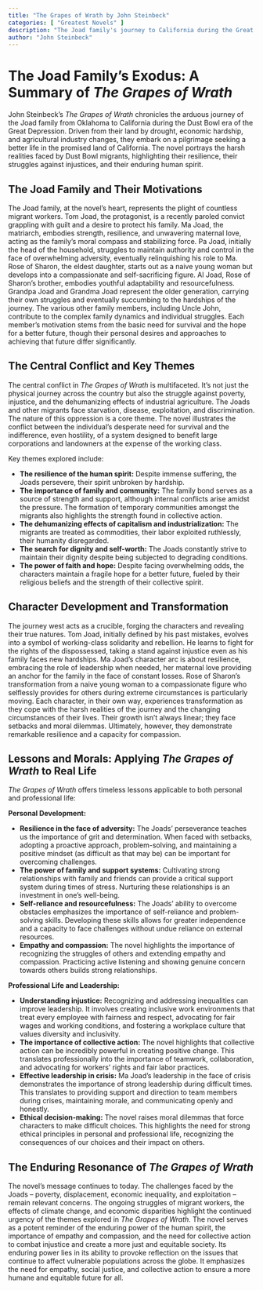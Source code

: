 ```yaml
---
title: "The Grapes of Wrath by John Steinbeck"
categories: [ "Greatest Novels" ]
description: "The Joad family's journey to California during the Great Depression."
author: "John Steinbeck"
---
```

# The Joad Family's Exodus: A Summary of *The Grapes of Wrath*

John Steinbeck's *The Grapes of Wrath* chronicles the arduous journey of the Joad family from Oklahoma to California during the Dust Bowl era of the Great Depression. Driven from their land by drought, economic hardship, and agricultural industry changes, they embark on a pilgrimage seeking a better life in the promised land of California.  The novel portrays the harsh realities faced by Dust Bowl migrants, highlighting their resilience, their struggles against injustices, and their enduring human spirit.

## The Joad Family and Their Motivations

The Joad family, at the novel's heart, represents the plight of countless migrant workers. Tom Joad, the protagonist, is a recently paroled convict grappling with guilt and a desire to protect his family. Ma Joad, the matriarch, embodies strength, resilience, and unwavering maternal love, acting as the family's moral compass and stabilizing force. Pa Joad, initially the head of the household, struggles to maintain authority and control in the face of overwhelming adversity, eventually relinquishing his role to Ma. Rose of Sharon, the eldest daughter, starts out as a naive young woman but develops into a compassionate and self-sacrificing figure. Al Joad, Rose of Sharon's brother, embodies youthful adaptability and resourcefulness. Grandpa Joad and Grandma Joad represent the older generation, carrying their own struggles and eventually succumbing to the hardships of the journey. The various other family members, including Uncle John, contribute to the complex family dynamics and individual struggles. Each member's motivation stems from the basic need for survival and the hope for a better future, though their personal desires and approaches to achieving that future differ significantly.


## The Central Conflict and Key Themes

The central conflict in *The Grapes of Wrath* is multifaceted. It's not just the physical journey across the country but also the struggle against poverty, injustice, and the dehumanizing effects of industrial agriculture. The Joads and other migrants face starvation, disease, exploitation, and discrimination. The nature of this oppression is a core theme. The novel illustrates the conflict between the individual's desperate need for survival and the indifference, even hostility, of a system designed to benefit large corporations and landowners at the expense of the working class.

Key themes explored include:

* **The resilience of the human spirit:** Despite immense suffering, the Joads persevere, their spirit unbroken by hardship.  
* **The importance of family and community:** The family bond serves as a source of strength and support, although internal conflicts arise amidst the pressure.  The formation of temporary communities amongst the migrants also highlights the strength found in collective action.
* **The dehumanizing effects of capitalism and industrialization:** The migrants are treated as commodities, their labor exploited ruthlessly, their humanity disregarded.
* **The search for dignity and self-worth:** The Joads constantly strive to maintain their dignity despite being subjected to degrading conditions.
* **The power of faith and hope:**  Despite facing overwhelming odds, the characters maintain a fragile hope for a better future, fueled by their religious beliefs and the strength of their collective spirit.

## Character Development and Transformation

The journey west acts as a crucible, forging the characters and revealing their true natures. Tom Joad, initially defined by his past mistakes, evolves into a symbol of working-class solidarity and rebellion. He learns to fight for the rights of the dispossessed, taking a stand against injustice even as his family faces new hardships. Ma Joad's character arc is about resilience, embracing the role of leadership when needed, her maternal love providing an anchor for the family in the face of constant losses. Rose of Sharon's transformation from a naive young woman to a compassionate figure who selflessly provides for others during extreme circumstances is particularly moving. Each character, in their own way, experiences transformation as they cope with the harsh realities of the journey and the changing circumstances of their lives. Their growth isn't always linear; they face setbacks and moral dilemmas. Ultimately, however, they demonstrate remarkable resilience and a capacity for compassion.


## Lessons and Morals: Applying *The Grapes of Wrath* to Real Life

*The Grapes of Wrath* offers timeless lessons applicable to both personal and professional life:

**Personal Development:**

* **Resilience in the face of adversity:** The Joads' perseverance teaches us the importance of grit and determination. When faced with setbacks, adopting a proactive approach, problem-solving, and maintaining a positive mindset (as difficult as that may be) can be important for overcoming challenges.
* **The power of family and support systems:**  Cultivating strong relationships with family and friends can provide a critical support system during times of stress.  Nurturing these relationships is an investment in one's well-being.
* **Self-reliance and resourcefulness:** The Joads' ability to overcome obstacles emphasizes the importance of self-reliance and problem-solving skills. Developing these skills allows for greater independence and a capacity to face challenges without undue reliance on external resources.
* **Empathy and compassion:** The novel highlights the importance of recognizing the struggles of others and extending empathy and compassion.  Practicing active listening and showing genuine concern towards others builds strong relationships.

**Professional Life and Leadership:**

* **Understanding injustice:** Recognizing and addressing inequalities can improve leadership. It involves creating inclusive work environments that treat every employee with fairness and respect, advocating for fair wages and working conditions, and fostering a workplace culture that values diversity and inclusivity.
* **The importance of collective action:** The novel highlights that collective action can be incredibly powerful in creating positive change.   This translates professionally into the importance of teamwork, collaboration, and advocating for workers' rights and fair labor practices.
* **Effective leadership in crisis:** Ma Joad's leadership in the face of crisis demonstrates the importance of strong leadership during difficult times.  This translates to providing support and direction to team members during crises, maintaining morale, and communicating openly and honestly.
* **Ethical decision-making:** The novel raises moral dilemmas that force characters to make difficult choices. This highlights the need for strong ethical principles in personal and professional life, recognizing the consequences of our choices and their impact on others.


## The Enduring Resonance of *The Grapes of Wrath*

The novel's message continues to today. The challenges faced by the Joads – poverty, displacement, economic inequality, and exploitation – remain relevant concerns. The ongoing struggles of migrant workers, the effects of climate change, and economic disparities highlight the continued urgency of the themes explored in *The Grapes of Wrath*. The novel serves as a potent reminder of the enduring power of the human spirit, the importance of empathy and compassion, and the need for collective action to combat injustice and create a more just and equitable society. Its enduring power lies in its ability to provoke reflection on the issues that continue to affect vulnerable populations across the globe. It emphasizes the need for empathy, social justice, and collective action to ensure a more humane and equitable future for all.

